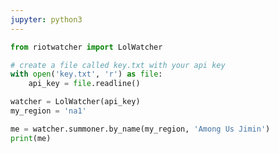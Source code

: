 ```yaml
---
jupyter: python3
---
```


```python
from riotwatcher import LolWatcher
```

```python
# create a file called key.txt with your api key
with open('key.txt', 'r') as file:
    api_key = file.readline()

watcher = LolWatcher(api_key)
my_region = 'na1'

me = watcher.summoner.by_name(my_region, 'Among Us Jimin')
print(me)
```

